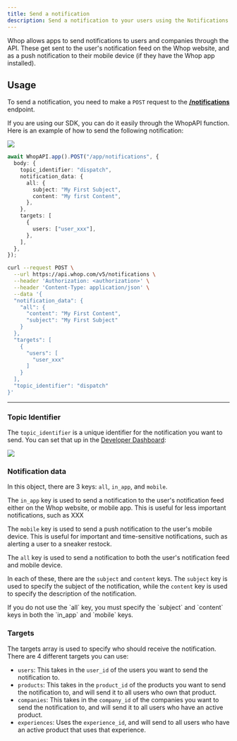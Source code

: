 ```yaml
---
title: Send a notification
description: Send a notification to your users using the Notifications API.
---
```


Whop allows apps to send notifications to users and companies through the API. These get sent to the user's notification feed on the Whop website, and as a push notification to their mobile device (if they have the Whop app installed).

## Usage

To send a notification, you need to make a `POST` request to the [**/notifications**](/api-reference/v5/apps/notifications/send) endpoint.

If you are using our SDK, you can do it easily through the WhopAPI function. Here is an example of how to send the following notification:

<Frame caption="Notification feed on whop.com">
  <img src="https://imgur.com/KguZJMH.png" />
</Frame>

<br />

<CodeGroup>

```typescript SDK
await WhopAPI.app().POST("/app/notifications", {
  body: {
    topic_identifier: "dispatch",
    notification_data: {
      all: {
        subject: "My First Subject",
        content: "My first Content",
      },
    },
    targets: [
      {
        users: ["user_xxx"],
      },
    ],
  },
});
```

```bash cURL
curl --request POST \
  --url https://api.whop.com/v5/notifications \
  --header 'Authorization: <authorization>' \
  --header 'Content-Type: application/json' \
  --data '{
  "notification_data": {
    "all": {
      "content": "My First Content",
      "subject": "My First Subject"
    }
  },
  "targets": [
    {
      "users": [
        "user_xxx"
      ]
    }
  ],
  "topic_identifier": "dispatch"
}'
```

</CodeGroup>

---

### Topic Identifier

The `topic_identifier` is a unique identifier for the notification you want to send. You can set that up in the [Developer Dashboard](https://whop.com/dev):

<Frame>
  <img src="https://imgur.com/fwMNrZM.gif" />
</Frame>

### Notification data

In this object, there are 3 keys: `all`, `in_app`, and `mobile`.

The `in_app` key is used to send a notification to the user's notification feed either on the Whop website, or mobile app. This is useful for less important notifications, such as XXX

The `mobile` key is used to send a push notification to the user's mobile device. This is useful for important and time-sensitive notifications, such as alerting a user to a sneaker restock.

The `all` key is used to send a notification to both the user's notification feed and mobile device.

In each of these, there are the `subject` and `content` keys. The `subject` key is used to specify the subject of the notification, while the `content` key is used to specify the description of the notification.

<Note>
  If you do not use the `all` key, you must specify the `subject` and `content`
  keys in both the `in_app` and `mobile` keys.
</Note>

### Targets

The targets array is used to specify who should receive the notification. There are 4 different targets you can use:

- `users`: This takes in the `user_id` of the users you want to send the notification to.
- `products`: This takes in the `product_id` of the products you want to send the notification to, and will send it to all users who own that product.
- `companies`: This takes in the `company_id` of the companies you want to send the notification to, and will send it to all users who have an active product.
- `experiences`: Uses the `experience_id`, and will send to all users who have an active product that uses that experience.
